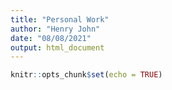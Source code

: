 ```yaml
---
title: "Personal Work"
author: "Henry John"
date: "08/08/2021"
output: html_document
---
```


```r
knitr::opts_chunk$set(echo = TRUE)
```

```r

```

